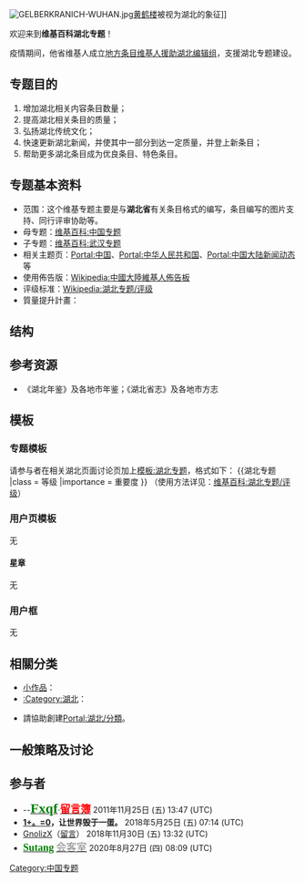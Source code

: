 {{维基专题状态|semi-active|WP:湖北|WP:HB}}
[[File:GELBERKRANICH-WUHAN.jpg|thumb]][[黄鹤楼|黄鹤楼]]被视为湖北的象征]]

欢迎来到'''维基百科湖北专题'''！

疫情期间，他省维基人成立[[维基百科:湖北专题/地方条目维基人援助湖北编辑组|地方条目维基人援助湖北编辑组]]，支援湖北专题建设。

== 专题目的 ==
#增加湖北相关内容条目数量；
#提高湖北相关条目的质量；
#弘扬湖北传统文化；
#快速更新湖北新闻，并使其中一部分到达一定质量，并登上新条目；
#帮助更多湖北条目成为优良条目、特色条目。
== 专题基本资料 ==
*范围：这个维基专题主要是与'''湖北省'''有关条目格式的编写，条目编写的图片支持、同行评审协助等。
*母专题：[[维基百科:中国专题|维基百科:中国专题]]
*子专题：[[维基百科:武汉专题|维基百科:武汉专题]]
*相关主题页：[[Portal:中国|Portal:中国]]、[[Portal:中华人民共和国|Portal:中华人民共和国]]、[[Portal:中国大陆新闻动态|Portal:中国大陆新闻动态]]等
*使用佈告版：[[Wikipedia:中國大陸維基人佈告板|Wikipedia:中國大陸維基人佈告板]]
*评级标准：[[Wikipedia:湖北专题/评级|Wikipedia:湖北专题/评级]]
*質量提升計畫：

== 结构 ==

== 参考资源 ==
*《湖北年鉴》及各地市年鉴；《湖北省志》及各地市方志
== 模板 ==
=== 专题模板 ===
请参与者在相关湖北页面讨论页加上[[模板:湖北专题|模板:湖北专题]]，格式如下：
<nowiki>{{湖北专题
|class = 等级
|importance = 重要度
}}</nowiki>
（使用方法详见：[[维基百科:湖北专题/评级|维基百科:湖北专题/评级]]）

{{湖北专题|category=no}}

{{Articles by Quality|topic=湖北|project=湖北|format=TOC}}
{{Articles by Importance|topic=湖北|project=湖北|format=toc}}

=== 用户页模板 ===
无

<!-- == 模板 == ↑ -->



==== 星章 ====
无

=== 用户框 ===
无


== 相關分类 ==
*[[:Category:湖北小作品模板|小作品]]：
*[[:Category:湖北|:Category:湖北]]：

*請協助創建[[Portal:湖北/分類|Portal:湖北/分類]]。
== 一般策略及讨论 ==
== 参与者==
*--[[User:fxqf|<font face="Monotype Corsiva" color="green" size="5">'''Fxqf'''</font>]]·[[User_talk:fxqf|<font face="楷体_GB2312"  color="red" size="4">'''留言簿'''</font>]] 2011年11月25日 (五) 13:47 (UTC)
*'''[[U:kiraclyne|1]][[U:Kiraclyne/留名区|+]][[UT:kiraclyne|。]][[U:kiraclyne/模板小柜子|=]][[Special:用户贡献/Kiraclyne|0]]，让世界毁于一蛋。''' 2018年5月25日 (五) 07:14 (UTC)
*[[User:GnolizX|GnolizX]]（[[User_talk:GnolizX|留言]]） 2018年11月30日 (五) 13:32 (UTC)
*[[User:SugaryMegmin|<span style="font-family:Times New Roman;font-size:18px"><span style="color:green">'''Sutang'''</span></span>]]  [[User_talk:SugaryMegmin|<span style="font-family:宋体;font-size:18px"><span style="color:gray">会客室</span></span>]] 2020年8月27日 (四) 08:09 (UTC)
[[Category:中国专题|Category:中国专题]]